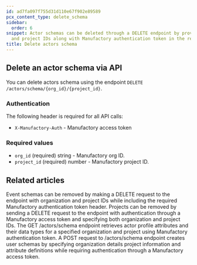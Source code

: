 ```yaml
---
id: ad7fa097f755d31d110e67f902e89589
pcx_content_type: delete_schema
sidebar:
  order: 6
snippet: Actor schemas can be deleted through a DELETE endpoint by providing organization
  and project IDs along with Manufactory authentication token in the request header.
title: Delete actors schema
---
```


## Delete an actor schema via API

You can delete actors schema using the endpoint `DELETE /actors/schema/{org_id}/{project_id}`.

### Authentication

The following header is required for all API calls:
- `X-Manufactory-Auth` - Manufactory access token

### Required values

- `org_id` (required) string - Manufactory org ID.
- `project_id` (required) number - Manufactory project ID.


## Related articles
<CardGrid>
<LinkTitleCard header="<b>Events > Delete events schema</b>" href="/products/manufactory/events/delete_schema/" > Event schemas can be removed by making a DELETE request to the endpoint with organization and project IDs while including the required Manufactory authentication token header. </LinkTitleCard>
<LinkTitleCard header="<b>Projects > Delete a project</b>" href="/products/manufactory/projects/delete_project/" > Projects can be removed by sending a DELETE request to the endpoint with authentication through a Manufactory access token and specifying both organization and project IDs. </LinkTitleCard>
<LinkTitleCard header="<b>Actors > Get actors schema</b>" href="/products/manufactory/actors/get_schema/" > The GET /actors/schema endpoint retrieves actor profile attributes and their data types for a specified organization and project using Manufactory authentication token. </LinkTitleCard>
<LinkTitleCard header="<b>Actors > Create actors schema</b>" href="/products/manufactory/actors/create_schema/" > A POST request to /actors/schema endpoint creates user schemas by specifying organization details project information and attribute definitions while requiring authentication through a Manufactory access token. </LinkTitleCard>
</CardGrid>